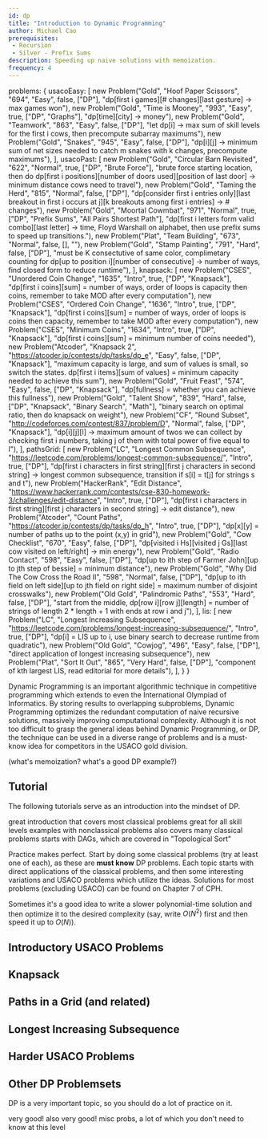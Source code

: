 ```yaml
---
id: dp
title: "Introduction to Dynamic Programming"
author: Michael Cao
prerequisites: 
 - Recursion
 - Silver - Prefix Sums
description: Speeding up naive solutions with memoization.
frequency: 4
---
```



  problems: {
    usacoEasy: [
      new Problem("Gold", "Hoof Paper Scissors", "694", "Easy", false, ["DP"], "dp[first i games][# changes][last gesture] -> max games won"),
      new Problem("Gold", "Time is Mooney", "993", "Easy", true, ["DP", "Graphs"], "dp[time][city] -> money"),
      new Problem("Gold", "Teamwork", "863", "Easy", false, ["DP"], "let dp[i] -> max sum of skill levels for the first i cows, then precompute subarray maximums"),
      new Problem("Gold", "Snakes", "945", "Easy", false, ["DP"], "dp[i][j] -> minimum sum of net sizes needed to catch m snakes with k changes, precompute maximums"),
    ],
    usacoPast: [
      new Problem("Gold", "Circular Barn Revisited", "622", "Normal", true, ["DP", "Brute Force"], "brute force starting location, then do dp[first i positions][number of doors used][position of last door] ->  minimum distance cows need to travel"),
      new Problem("Gold", "Taming the Herd", "815", "Normal", false, ["DP"], "dp[consider first i entries only][last breakout in first i occurs at j][k breakouts among first i entries] -> # changes"),
      new Problem("Gold", "Moortal Cowmbat", "971", "Normal", true, ["DP", "Prefix Sums", "All Pairs Shortest Path"], "dp[first i letters form valid combo][last letter] -> time, Floyd Warshall on alphabet, then use prefix sums to speed up transitions."),
      new Problem("Plat", "Team Building", "673", "Normal", false, [], ""),
      new Problem("Gold", "Stamp Painting", "791", "Hard", false, ["DP"], "must be K consectutive of same color, complimetary counting for dp[up to position i][number of consecutive] -> number of ways, find closed form to reduce runtime"),
    ],
    knapsack: [
      new Problem("CSES", "Unordered Coin Change", "1635", "Intro", true, ["DP", "Knapsack"], "dp[first i coins][sum] = number of ways, order of loops is capacity then coins, remember to take MOD after every computation"),
      new Problem("CSES", "Ordered Coin Change", "1636", "Intro", true, ["DP", "Knapsack"], "dp[first i coins][sum] = number of ways, order of loops is coins then capacity, remember to take MOD after every computation"),
      new Problem("CSES", "Minimum Coins", "1634", "Intro", true, ["DP", "Knapsack"], "dp[first i coins][sum] = minimum number of coins needed"),
      new Problem("Atcoder", "Knapsack 2", "https://atcoder.jp/contests/dp/tasks/dp_e", "Easy", false, ["DP", "Knapsack"], "maximum capacity is large, and sum of values is small, so switch the states. dp[first i items][sum of values] = minimum capacity needed to achieve this sum"),
      new Problem("Gold", "Fruit Feast", "574", "Easy", false, ["DP", "Knapsack"], "dp[fullness] = whether you can achieve this fullness"),
      new Problem("Gold", "Talent Show", "839", "Hard", false, ["DP", "Knapsack", "Binary Search", "Math"], "binary search on optimal ratio, then do knapsack on weight"),
      new Problem("CF", "Round Subset", "http://codeforces.com/contest/837/problem/D", "Normal", false, ["DP", "Knapsack"], "dp[i][j][l] -> maximum amount of twos we can collect by checking first i numbers, taking j of them with total power of five equal to l"),
    ],
    pathsGrid: [
      new Problem("LC", "Longest Common Subsequence", "https://leetcode.com/problems/longest-common-subsequence/", "Intro", true, ["DP"], "dp[first i characters in first string][first j characters in second string] -> longest common subsequence, transition if s[i] = t[j] for strings s and t"),
      new Problem("HackerRank", "Edit Distance", "https://www.hackerrank.com/contests/cse-830-homework-3/challenges/edit-distance", "Intro", true, ["DP"], "dp[first i characters in first string][first j characters in second string] -> edit distance"),
      new Problem("Atcoder", "Count Paths", "https://atcoder.jp/contests/dp/tasks/dp_h", "Intro", true, ["DP"], "dp[x][y] = number of paths up to the point (x,y) in grid"),
      new Problem("Gold", "Cow Checklist", "670", "Easy", false, ["DP"], "dp[visited i Hs][visited j Gs][last cow visited on left/right] -> min energy"),
      new Problem("Gold", "Radio Contact", "598", "Easy", false, ["DP"], "dp[up to ith step of Farmer John][up to jth step of bessie] = minimum distance"),
      new Problem("Gold", "Why Did The Cow Cross the Road II", "598", "Normal", false, ["DP"], "dp[up to ith field on left side][up to jth field on right side] = maximum number of disjoint crosswalks"),
      new Problem("Old Gold", "Palindromic Paths", "553", "Hard", false, ["DP"], "start from the middle, dp[row i][row j][length] = number of strings of length 2 * length + 1 with ends at row i and j"),
    ],
    lis: [
      new Problem("LC", "Longest Increasing Subsequence", "https://leetcode.com/problems/longest-increasing-subsequence/", "Intro", true, ["DP"], "dp[i] = LIS up to i, use binary search to decrease runtime from quadratic"),
      new Problem("Old Gold", "Cowjog", "496", "Easy", false, ["DP"], "direct application of longest increasing subsequence"),
      new Problem("Plat", "Sort It Out", "865", "Very Hard", false, ["DP"], "component of kth largest LIS, read editorial for more details"),
    ],
  }
}

Dynamic Programming is an important algorithmic technique in competitive programming which extends to even the International Olympiad of Informatics. By storing results to overlapping subproblems, Dynamic Programming optimizes the redundant computation of naive recursive solutions, massively improving computational complexity. Although it is not too difficult to grasp the general ideas behind Dynamic Programming, or DP, the technique can be used in a diverse range of problems and is a must-know idea for competitors in the USACO gold division.

(what's memoization? what's a good DP example?)

## Tutorial

The following tutorials serve as an introduction into the mindset of DP.

<resources>
  <resource source="CPH" title="7 - DP" starred>great introduction that covers most classical problems</resource>
  <resource source="TC" title="DP from Novice to Advanced" url="dynamic-programming-from-novice-to-advanced">great for all skill levels</resource>
  <resource source="CPC" title="6 - DP" url="06_dynamic_programming">examples with nonclassical problems</resource>
  <resource source="HR" title="DP" url="https://www.hackerrank.com/topics/dynamic-programming">also covers many classical problems</resource>
  <resource source="PAPS" title="9 - DP">starts with DAGs, which are covered in "Topological Sort"</resource>
</resources>

Practice makes perfect. Start by doing some classical problems (try at least one of each), as these are **must know** DP problems. Each topic starts with direct applications of the classical problems, and then some interesting variations and USACO problems which utilize the ideas. Solutions for most problems (excluding USACO) can be found on Chapter 7 of CPH.

<info-block title="Pro Tip">

Sometimes it's a good idea to write a slower polynomial-time solution and then optimize it to the desired complexity (say, write $O(N^2)$ first and then speed it up to $O(N)$).

</info-block>

## Introductory USACO Problems

<problems-list problems={metadata.problems.usacoEasy} />

## Knapsack

<problems-list problems={metadata.problems.knapsack} />

## Paths in a Grid (and related)

<problems-list problems={metadata.problems.pathsGrid} />

## Longest Increasing Subsequence

<problems-list problems={metadata.problems.lis} />

## Harder USACO Problems

<problems-list problems={metadata.problems.usacoPast} />

## Other DP Problemsets 

DP is a very important topic, so you should do a lot of practice on it.

<resources>
  <resource source="AC" title="DP Contest" url="https://atcoder.jp/contests/dp/tasks" starred>very good!</resource>
  <resource source="CSES" title="DP Section" url="https://cses.fi/problemset/list/" starred>also very good!</resource>
  <resource source="CF" title="DP List" url="blog/entry/325">misc probs, a lot of which you don't need to know at this level</resource>
</resources>

